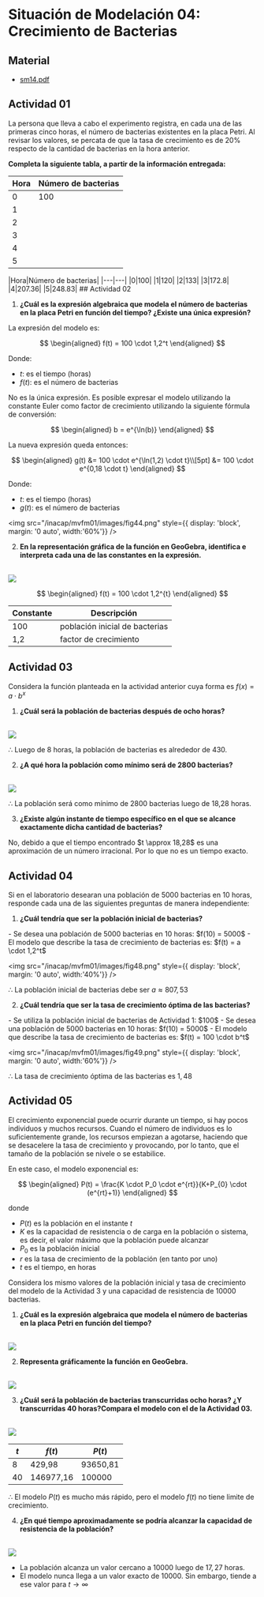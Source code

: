 # Situación de Modelación 04: Crecimiento de Bacterias

## Material
- [sm14.pdf](/inacap/mvfm01/docs/sm14.pdf)

## Actividad 01
La persona que lleva a cabo el experimento registra, en cada una de las primeras cinco horas, el número de bacterias existentes en la placa Petri. Al revisar los valores, se percata de que la tasa de crecimiento es de 20% respecto de la cantidad de bacterias en la hora anterior.

**Completa la siguiente tabla, a partir de la información entregada:**

|Hora|Número de bacterias|
|---|---|
|0|100|
|1||
|2||
|3||
|4||
|5||

<Solution>
|Hora|Número de bacterias|
|---|---|
|0|100|
|1|120|
|2|133|
|3|172.8|
|4|207.36|
|5|248.83|
</Solution>
## Actividad 02

1. **¿Cuál es la expresión algebraica que modela el número de bacterias en la placa Petri en función del tiempo? ¿Existe una única expresión?**

<Solution>
La expresión del modelo es:

$$
\begin{aligned}
    f(t) = 100 \cdot 1,2^t
\end{aligned}
$$

Donde:

- $t$: es el tiempo (horas)
- $f(t)$: es el número de bacterias

No es la única expresión. Es posible expresar el modelo utilizando la constante Euler como factor de crecimiento utilizando la siguiente fórmula de conversión:

$$
\begin{aligned}
    b = e^{\ln(b)}
\end{aligned}
$$

La nueva expresión queda entonces:

$$
\begin{aligned}
    g(t) &= 100 \cdot e^{\ln(1,2) \cdot t}\\[5pt]
    &= 100 \cdot e^{0,18 \cdot t}
\end{aligned}
$$

Donde:

- $t$: es el tiempo (horas)
- $g(t)$: es el número de bacterias

<img
	src="/inacap/mvfm01/images/fig44.png"
	style={{ display: 'block', margin: '0 auto', width:'60%'}}
/>
<br/>
</Solution>

2. **En la representación gráfica de la función en GeoGebra, identifica e interpreta cada una de las constantes en la expresión.**

<Solution>
<br/>
<img
	src="/inacap/mvfm01/images/fig45.svg"
	style={{ display: 'block', margin: '0 auto', width:'100%'}}
/>
<br/>

$$
\begin{aligned}
    f(t) =  100 \cdot 1,2^{t}
\end{aligned}
$$ 

|Constante|Descripción|
|---|---|
|100|población inicial de bacterias|
|1,2|factor de crecimiento|
</Solution>

## Actividad 03
Considera la función planteada en la actividad anterior cuya forma es $f(x)=a \cdot b^x$

1. **¿Cuál será la población de bacterias después de ocho horas?**

<Solution>
<br/>
<img
	src="/inacap/mvfm01/images/fig46.png"
	style={{ display: 'block', margin: '0 auto', width:'40%'}}
/>
<br/>

$\therefore$ Luego de 8 horas, la población de bacterias es alrededor de 430.
</Solution>

2. **¿A qué hora la población como mínimo será de 2800 bacterias?**

<Solution>
<br/>
<img
	src="/inacap/mvfm01/images/fig47.png"
	style={{ display: 'block', margin: '0 auto', width:'40%'}}
/>
<br/>

$\therefore$ La población será como mínimo de 2800 bacterias luego de 18,28 horas.
</Solution>

3. **¿Existe algún instante de tiempo específico en el que se alcance exactamente dicha cantidad de bacterias?**

<Solution>
No, debido a que el tiempo encontrado $t \approx 18,28$ es una aproximación de un número irracional. Por lo que no es un tiempo exacto.
</Solution>

## Actividad 04
Si en el laboratorio desearan una población de 5000 bacterias en 10 horas, responde cada una de las siguientes preguntas de manera independiente:

1. **¿Cuál tendría que ser la población inicial de bacterias?**

<Solution>
- Se desea una población de 5000 bacterias en 10 horas: $f(10) = 5000$
- El modelo que describe la tasa de crecimiento de bacterias es: $f(t) = a \cdot 1,2^t$ 

<img
	src="/inacap/mvfm01/images/fig48.png"
	style={{ display: 'block', margin: '0 auto', width:'40%'}}
/>
<br/>

$\therefore$ La población inicial de bacterias debe ser $a \approx 807,53$
</Solution>

2. **¿Cuál tendría que ser la tasa de crecimiento óptima de las bacterias?**

<Solution>
- Se utiliza la población inicial de bacterias de Actividad 1: $100$
- Se desea una población de 5000 bacterias en 10 horas: $f(10) = 5000$
- El modelo que describe la tasa de crecimiento de bacterias es: $f(t) = 100 \cdot b^t$

<img
	src="/inacap/mvfm01/images/fig49.png"
	style={{ display: 'block', margin: '0 auto', width:'60%'}}
/>
<br/>

$\therefore$ La tasa de crecimiento óptima de las bacterias es $1,48$
</Solution>

## Actividad 05
El crecimiento exponencial puede ocurrir durante un tiempo, si hay pocos individuos y muchos recursos. Cuando el número de individuos es lo suficientemente grande, los recursos empiezan a agotarse, haciendo que se desacelere la tasa de crecimiento y provocando, por lo tanto, que el tamaño de la población se nivele o se estabilice.

En este caso, el modelo exponencial es:

$$
\begin{aligned}
P(t) = \frac{K \cdot P_0 \cdot e^{rt}}{K+P_{0} \cdot (e^{rt}+1)}
\end{aligned}
$$

donde

- $P(t)$ es la población en el instante $t$
- $K$ es la capacidad de resistencia o de carga en la población o sistema, es decir, el valor máximo que la población puede alcanzar
- $P_0$ es la población inicial
- $r$ es la tasa de crecimiento de la población (en tanto por uno)
- $t$ es el tiempo, en horas

Considera los mismo valores de la población inicial y tasa de crecimiento del modelo de la Actividad 3 y una capacidad de resistencia de 10000 bacterias.

1. **¿Cuál es la expresión algebraica que modela el número de bacterias en la placa Petri en función del tiempo?**

<Solution>
<br/>
<img
	src="/inacap/mvfm01/images/fig50.png"
	style={{ display: 'block', margin: '0 auto', width:'40%'}}
/>
<br/>
</Solution>

2. **Representa gráficamente la función en GeoGebra.**

<Solution>
<br/>
<img
	src="/inacap/mvfm01/images/fig51.svg"
	style={{ display: 'block', margin: '0 auto', width:'100%'}}
/>
<br/>
</Solution>

3. **¿Cuál será la población de bacterias transcurridas ocho horas? ¿Y transcurridas 40 horas?Compara el modelo con el de la Actividad 03.**

<Solution>
<br/>
<img
	src="/inacap/mvfm01/images/fig52.png"
	style={{ display: 'block', margin: '0 auto', width:'40%'}}
/>
<br/>

|$t$|$f(t)$|$P(t)$|
|---|---|---|
|8|429,98|93650,81|
|40|146977,16|100000|

$\therefore$ El modelo $P(t)$ es mucho más rápido, pero el modelo $f(t)$ no tiene limite de crecimiento.
</Solution>

4. **¿En qué tiempo aproximadamente se podría alcanzar la capacidad de resistencia de la población?**

<Solution>
<br/>
<img
	src="/inacap/mvfm01/images/fig53.png"
	style={{ display: 'block', margin: '0 auto', width:'40%'}}
/>
<br/>

- La población alcanza un valor cercano a $10000$ luego de $17,27$ horas.
- El modelo nunca llega a un valor exacto de $10000$. Sin embargo, tiende a ese valor para $t \rightarrow \infty$
</Solution>